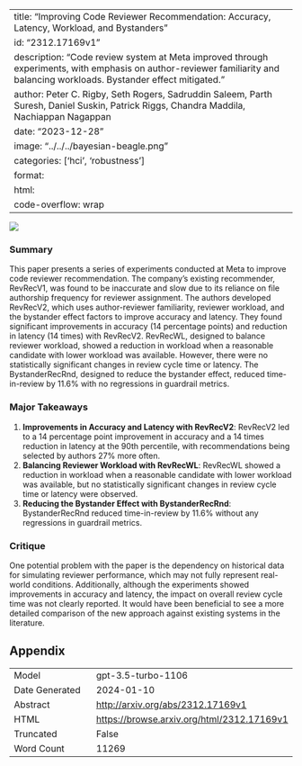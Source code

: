 
---
title: "Improving Code Reviewer Recommendation: Accuracy, Latency, Workload, and Bystanders"
id: "2312.17169v1"
description: "Code review system at Meta improved through experiments, with emphasis on author-reviewer familiarity and balancing workloads. Bystander effect mitigated."
author: Peter C. Rigby, Seth Rogers, Sadruddin Saleem, Parth Suresh, Daniel Suskin, Patrick Riggs, Chandra Maddila, Nachiappan Nagappan
date: "2023-12-28"
image: "../../../bayesian-beagle.png"
categories: ['hci', 'robustness']
format:
  html:
    code-overflow: wrap
---

![](None)

### Summary
This paper presents a series of experiments conducted at Meta to improve code reviewer recommendation. The company's existing recommender, RevRecV1, was found to be inaccurate and slow due to its reliance on file authorship frequency for reviewer assignment. The authors developed RevRecV2, which uses author-reviewer familiarity, reviewer workload, and the bystander effect factors to improve accuracy and latency. They found significant improvements in accuracy (14 percentage points) and reduction in latency (14 times) with RevRecV2. RevRecWL, designed to balance reviewer workload, showed a reduction in workload when a reasonable candidate with lower workload was available. However, there were no statistically significant changes in review cycle time or latency. The BystanderRecRnd, designed to reduce the bystander effect, reduced time-in-review by 11.6% with no regressions in guardrail metrics.

### Major Takeaways
1. **Improvements in Accuracy and Latency with RevRecV2**: RevRecV2 led to a 14 percentage point improvement in accuracy and a 14 times reduction in latency at the 90th percentile, with recommendations being selected by authors 27% more often.
2. **Balancing Reviewer Workload with RevRecWL**: RevRecWL showed a reduction in workload when a reasonable candidate with lower workload was available, but no statistically significant changes in review cycle time or latency were observed.
3. **Reducing the Bystander Effect with BystanderRecRnd**: BystanderRecRnd reduced time-in-review by 11.6% without any regressions in guardrail metrics.

### Critique
One potential problem with the paper is the dependency on historical data for simulating reviewer performance, which may not fully represent real-world conditions. Additionally, although the experiments showed improvements in accuracy and latency, the impact on overall review cycle time was not clearly reported. It would have been beneficial to see a more detailed comparison of the new approach against existing systems in the literature.

## Appendix

|          |          |
|----------|----------|
| Model     | gpt-3.5-turbo-1106       |
| Date Generated     | 2024-01-10       |
| Abstract | [http://arxiv.org/abs/2312.17169v1](http://arxiv.org/abs/2312.17169v1)        |
| HTML     | [https://browse.arxiv.org/html/2312.17169v1](https://browse.arxiv.org/html/2312.17169v1)       |
| Truncated       | False       |
| Word Count       | 11269       |
